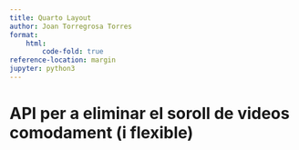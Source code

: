 ```yaml
---
title: Quarto Layout
author: Joan Torregrosa Torres
format:
    html:
        code-fold: true
reference-location: margin
jupyter: python3
---
```

# API per a eliminar el soroll de videos comodament (i flexible)
